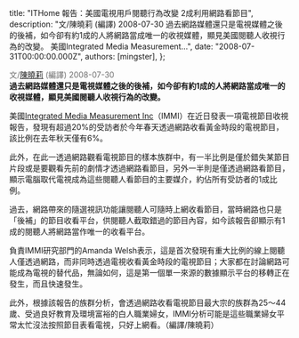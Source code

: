 
  title: "ITHome 報告：美國電視用戶閱聽行為改變 2成利用網路看節目",
  description: "文/陳曉莉 (編譯) 2008-07-30 過去網路媒體還只是電視媒體之後的後補，如今卻有約1成的人將網路當成唯一的收視媒體，顯見美國閱聽人收視行為的改變。 美國Integrated Media Measurement...",
  date: "2008-07-31T00:00:00.000Z",
  authors: [mingster],
};

<p><span class="text12" style="color:rgb(111,111,111);">文/<a href="http://www.ithome.com.tw/">陳曉莉</a> (編譯) 2008-07-30 </span><br /><span style="font-weight:bold;">過去網路媒體還只是電視媒體之後的後補，如今卻有約1成的人將網路當成唯一的收視媒體，顯見美國閱聽人收視行為的改變。 </span></p>
<p>美國<a href="http://www.immi.com/" target="_new">Integrated Media Measurement Inc</a>（IMMI）在近日發表一項電視節目收視報告，發現有超過20%的受訪者於今年春天透過網路收看黃金時段的電視節目，該比例在去年秋天僅有6%。</p>
<p>此外，在此一透過網路觀看電視節目的樣本族群中，有一半比例是僅於錯失某節目片段或是要觀看先前的劇情才透過網路看節目，另外一半則是僅透過網路看節目，顯示電腦取代電視成為這些閱聽人看節目的主要媒介，約佔所有受訪者的1成比例。</p>
<p>過去，網路帶來的隨選視訊功能讓閱聽人可隨時上網收看節目，當時網路也只是「後補」的節目收看平台，供閱聽人截取錯過的節目內容，如今該報告卻顯示有1成的閱聽人將網路當作唯一的收看平台。</p>
<p>負責IMMI研究部門的Amanda Welsh表示，這是首次發現有重大比例的線上閱聽人僅透過網路，而非同時透過電視收看黃金時段的電視節目；大家都在討論網路可能成為電視的替代品，無論如何，這是第一個單一來源的數據顯示平台的移轉正在發生，而且快速發生。</p>
<p>此外，根據該報告的族群分析，會透過網路收看電視節目最大宗的族群為25～44歲、受過良好教育及環境富裕的白人職業婦女，IMMI分析可能是這些職業婦女平常太忙沒法按照節目表看電視，只好上網看。（編譯/陳曉莉）</p>

